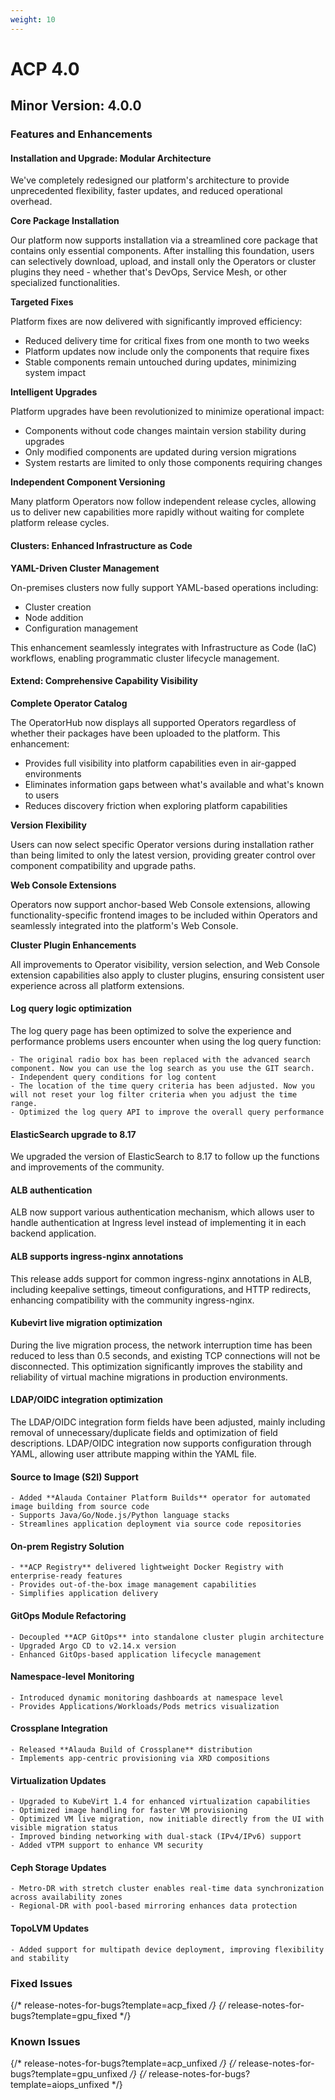 ```yaml
---
weight: 10
---
```


# ACP 4.0

## Minor Version: 4.0.0

### Features and Enhancements

#### Installation and Upgrade: Modular Architecture

We've completely redesigned our platform's architecture to provide unprecedented flexibility, faster updates, and reduced operational overhead.

**Core Package Installation**

Our platform now supports installation via a streamlined core package that contains only essential components. After installing this foundation, users can selectively download, upload, and install only the Operators or cluster plugins they need - whether that's DevOps, Service Mesh, or other specialized functionalities.

**Targeted Fixes**

Platform fixes are now delivered with significantly improved efficiency:
- Reduced delivery time for critical fixes from one month to two weeks
- Platform updates now include only the components that require fixes
- Stable components remain untouched during updates, minimizing system impact

**Intelligent Upgrades**

Platform upgrades have been revolutionized to minimize operational impact:
- Components without code changes maintain version stability during upgrades
- Only modified components are updated during version migrations
- System restarts are limited to only those components requiring changes

**Independent Component Versioning**

Many platform Operators now follow independent release cycles, allowing us to deliver new capabilities more rapidly without waiting for complete platform release cycles.

#### Clusters: Enhanced Infrastructure as Code

**YAML-Driven Cluster Management**

On-premises clusters now fully support YAML-based operations including:
- Cluster creation
- Node addition
- Configuration management

This enhancement seamlessly integrates with Infrastructure as Code (IaC) workflows, enabling programmatic cluster lifecycle management.

#### Extend: Comprehensive Capability Visibility

**Complete Operator Catalog**

The OperatorHub now displays all supported Operators regardless of whether their packages have been uploaded to the platform. This enhancement:
- Provides full visibility into platform capabilities even in air-gapped environments
- Eliminates information gaps between what's available and what's known to users
- Reduces discovery friction when exploring platform capabilities

**Version Flexibility**

Users can now select specific Operator versions during installation rather than being limited to only the latest version, providing greater control over component compatibility and upgrade paths.

**Web Console Extensions**

Operators now support anchor-based Web Console extensions, allowing functionality-specific frontend images to be included within Operators and seamlessly integrated into the platform's Web Console.

**Cluster Plugin Enhancements**

All improvements to Operator visibility, version selection, and Web Console extension capabilities also apply to cluster plugins, ensuring consistent user experience across all platform extensions.

#### Log query logic optimization

The log query page has been optimized to solve the experience and performance problems users encounter when using the log query function:

    - The original radio box has been replaced with the advanced search component. Now you can use the log search as you use the GIT search.
    - Independent query conditions for log content
    - The location of the time query criteria has been adjusted. Now you will not reset your log filter criteria when you adjust the time range.
    - Optimized the log query API to improve the overall query performance

#### ElasticSearch upgrade to 8.17

We upgraded the version of ElasticSearch to 8.17 to follow up the functions and improvements of the community.

#### ALB authentication

ALB now support various authentication mechanism, which allows user to handle authentication at Ingress level instead of implementing it in each backend application.

#### ALB supports ingress-nginx annotations

This release adds support for common ingress-nginx annotations in ALB, including keepalive settings, timeout configurations, and HTTP redirects, enhancing compatibility with the community ingress-nginx.

#### Kubevirt live migration optimization

During the live migration process, the network interruption time has been reduced to less than 0.5 seconds, and existing TCP connections will not be disconnected.
This optimization significantly improves the stability and reliability of virtual machine migrations in production environments.

#### LDAP/OIDC integration optimization

The LDAP/OIDC integration form fields have been adjusted, mainly including removal of unnecessary/duplicate fields and optimization of field descriptions.
LDAP/OIDC integration now supports configuration through YAML, allowing user attribute mapping within the YAML file.

#### Source to Image (S2I) Support
    - Added **Alauda Container Platform Builds** operator for automated image building from source code
    - Supports Java/Go/Node.js/Python language stacks
    - Streamlines application deployment via source code repositories

#### On-prem Registry Solution
    - **ACP Registry** delivered lightweight Docker Registry with enterprise-ready features
    - Provides out-of-the-box image management capabilities
    - Simplifies application delivery

####  GitOps Module Refactoring
    - Decoupled **ACP GitOps** into standalone cluster plugin architecture
    - Upgraded Argo CD to v2.14.x version
    - Enhanced GitOps-based application lifecycle management

#### Namespace-level Monitoring
    - Introduced dynamic monitoring dashboards at namespace level
    - Provides Applications/Workloads/Pods metrics visualization

#### Crossplane Integration
    - Released **Alauda Build of Crossplane** distribution
    - Implements app-centric provisioning via XRD compositions

#### Virtualization Updates
    - Upgraded to KubeVirt 1.4 for enhanced virtualization capabilities
    - Optimized image handling for faster VM provisioning
    - Optimized VM live migration, now initiable directly from the UI with visible migration status
    - Improved binding networking with dual-stack (IPv4/IPv6) support
    - Added vTPM support to enhance VM security

#### Ceph Storage Updates
    - Metro-DR with stretch cluster enables real-time data synchronization across availability zones
    - Regional-DR with pool-based mirroring enhances data protection

#### TopoLVM Updates
    - Added support for multipath device deployment, improving flexibility and stability

### Fixed Issues
{/* release-notes-for-bugs?template=acp_fixed */}
{/* release-notes-for-bugs?template=gpu_fixed */}

### Known Issues
{/* release-notes-for-bugs?template=acp_unfixed */}
{/* release-notes-for-bugs?template=gpu_unfixed */}
{/* release-notes-for-bugs?template=aiops_unfixed */}
